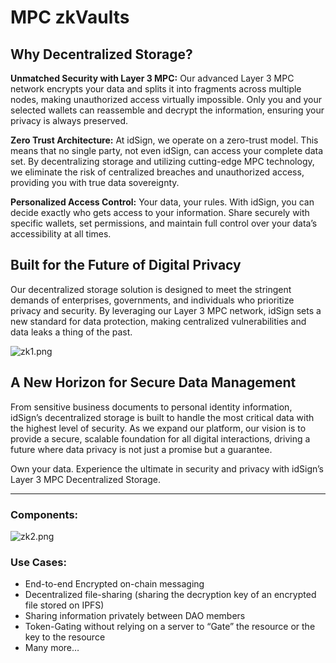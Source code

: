 # MPC zkVaults

## Why Decentralized Storage?
**Unmatched Security with Layer 3 MPC:** Our advanced Layer 3 MPC network encrypts your data and splits it into fragments across multiple nodes, making unauthorized access virtually impossible. Only you and your selected wallets can reassemble and decrypt the information, ensuring your privacy is always preserved.

**Zero Trust Architecture:** At idSign, we operate on a zero-trust model. This means that no single party, not even idSign, can access your complete data set. By decentralizing storage and utilizing cutting-edge MPC technology, we eliminate the risk of centralized breaches and unauthorized access, providing you with true data sovereignty.

**Personalized Access Control:** Your data, your rules. With idSign, you can decide exactly who gets access to your information. Share securely with specific wallets, set permissions, and maintain full control over your data’s accessibility at all times.

## Built for the Future of Digital Privacy
Our decentralized storage solution is designed to meet the stringent demands of enterprises, governments, and individuals who prioritize privacy and security. By leveraging our Layer 3 MPC network, idSign sets a new standard for data protection, making centralized vulnerabilities and data leaks a thing of the past.

![zk1.png](../public/zk1.png)

## A New Horizon for Secure Data Management
From sensitive business documents to personal identity information, idSign’s decentralized storage is built to handle the most critical data with the highest level of security. As we expand our platform, our vision is to provide a secure, scalable foundation for all digital interactions, driving a future where data privacy is not just a promise but a guarantee.

Own your data. Experience the ultimate in security and privacy with idSign’s Layer 3 MPC Decentralized Storage.

---

### **Components**:

![zk2.png](../public/zk2.png)

### **Use Cases:**

- End-to-end Encrypted on-chain messaging
- Decentralized file-sharing (sharing the decryption key of an encrypted file stored on IPFS)
- Sharing information privately between DAO members
- Token-Gating without relying on a server to “Gate” the resource or the key to the resource
- Many more…

